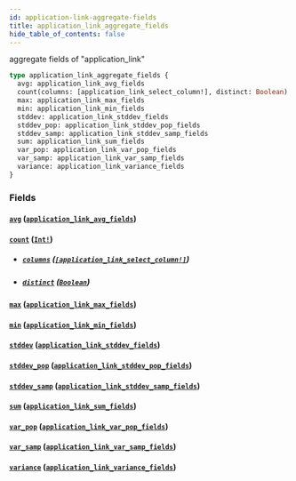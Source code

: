 ```yaml
---
id: application-link-aggregate-fields
title: application_link_aggregate_fields
hide_table_of_contents: false
---
```


aggregate fields of "application_link"

```graphql
type application_link_aggregate_fields {
  avg: application_link_avg_fields
  count(columns: [application_link_select_column!], distinct: Boolean): Int!
  max: application_link_max_fields
  min: application_link_min_fields
  stddev: application_link_stddev_fields
  stddev_pop: application_link_stddev_pop_fields
  stddev_samp: application_link_stddev_samp_fields
  sum: application_link_sum_fields
  var_pop: application_link_var_pop_fields
  var_samp: application_link_var_samp_fields
  variance: application_link_variance_fields
}
```

### Fields

#### [`avg`](#) ([`application_link_avg_fields`](/07-graphql/objects/application-link-avg-fields))

#### [`count`](#) ([`Int!`](/07-graphql/scalars/int))

- ##### [`columns`](#) ([`[application_link_select_column!]`](/07-graphql/enums/application-link-select-column))

- ##### [`distinct`](#) ([`Boolean`](/07-graphql/scalars/boolean))

#### [`max`](#) ([`application_link_max_fields`](/07-graphql/objects/application-link-max-fields))

#### [`min`](#) ([`application_link_min_fields`](/07-graphql/objects/application-link-min-fields))

#### [`stddev`](#) ([`application_link_stddev_fields`](/07-graphql/objects/application-link-stddev-fields))

#### [`stddev_pop`](#) ([`application_link_stddev_pop_fields`](/07-graphql/objects/application-link-stddev-pop-fields))

#### [`stddev_samp`](#) ([`application_link_stddev_samp_fields`](/07-graphql/objects/application-link-stddev-samp-fields))

#### [`sum`](#) ([`application_link_sum_fields`](/07-graphql/objects/application-link-sum-fields))

#### [`var_pop`](#) ([`application_link_var_pop_fields`](/07-graphql/objects/application-link-var-pop-fields))

#### [`var_samp`](#) ([`application_link_var_samp_fields`](/07-graphql/objects/application-link-var-samp-fields))

#### [`variance`](#) ([`application_link_variance_fields`](/07-graphql/objects/application-link-variance-fields))
